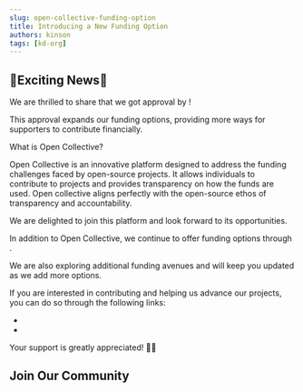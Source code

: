 ```yaml
---
slug: open-collective-funding-option
title: Introducing a New Funding Option
authors: kinson
tags: [kd-org]
---
```



## 🎉Exciting News🎉

We are thrilled to share that we got approval by <URL link='opencollective.com' text="Open Collective"/>!

This approval expands our funding options, providing more ways for supporters to contribute financially.

What is Open Collective?

Open Collective is an innovative platform designed to address the funding challenges faced by open-source projects.
It allows individuals to contribute to projects and provides transparency on how the funds are used.
Open collective aligns perfectly with the open-source ethos of transparency and accountability.

We are delighted to join this platform and look forward to its opportunities.

In addition to Open Collective, we continue to offer funding options through <URL link="github.com/sponsors" text="GitHub Sponsors"/>.

We are also exploring additional funding avenues and will keep you updated as we add more options.

If you are interested in contributing and helping us advance our projects, you can do so through the following links:
- <URL link="https://github.com/sponsors/KinsonDigital" text="Sponsor us on GitHub Sponsors"/>
- <URL link="opencollective.com/kinsondigital" text="Sponsor us on Open Collective"/>

Your support is greatly appreciated!  🙏🏻

## <span className="color-section">Join Our Community</span>

<JoinComm />
